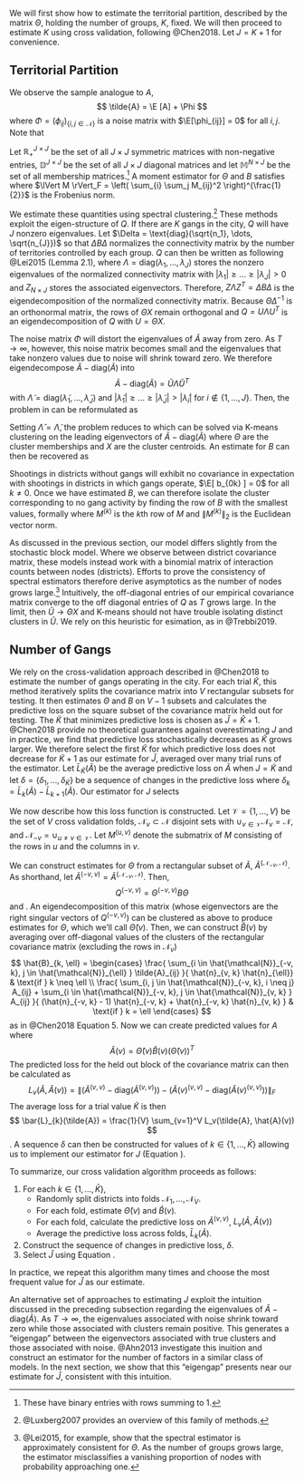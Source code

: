We will first show how to estimate the territorial partition, described by the matrix $\Theta$, holding the number of groups, $K$, fixed. We will then proceed to estimate $K$ using cross validation, following @Chen2018. Let $J = K + 1$ for convenience.

## Territorial Partition

We observe the sample analogue to $A$,
$$
\tilde{A} = \E [A] + \Phi
$$
where $\Phi = (\phi_{ij})_{ \left\{ i, j \in \mathcal{N} \right\} }$ is a noise matrix with $\E[\phi_{ij}] = 0$ for all $i, j$. Note that
\begin{align*}
Q - \text{diag}(Q) &= \E[A] - \text{diag}(\E[A]) \\
&= \tilde{A} - \Phi - \text{diag}(\E[A]) \\
\Phi - \text{diag}(\Phi) &= \left( \tilde{A} - \text{diag}(\tilde{A}) \right) - \left( Q - \text{diag}(Q) \right)
\end{align*}

Let $\mathbb{R}_{+}^{J \times J}$ be the set of all $J \times J$ symmetric matrices with non-negative entries, $\mathbb{D}^{J \times J}$ be the set of all $J \times J$ diagonal matrices and let $\mathbb{M}^{N \times J}$ be the set of all membership matrices.^[These have binary entries with rows summing to 1.] A moment estimator for $\Theta$ and $B$ satisfies
\begin{equation} \label{eq:estimator}
(\hat{\Theta}, \hat{B}) = \argmin_{B \in \mathbb{R}^{J \times J}, \Theta \in \mathbb{M}^{N \times J}} \lVert \Phi - \text{diag}(\Phi) \rVert_F
\end{equation}
where $\lVert M \rVert_F = \left( \sum_{i} \sum_j M_{ij}^2 \right)^{\frac{1}{2}}$ is the Frobenius norm.

We estimate these quantities using spectral clustering.^[@Luxberg2007 provides an overview of this family of methods.] These methods exploit the eigen-structure of $Q$. If there are $K$ gangs in the city, $Q$ will have $J$ nonzero eigenvalues. Let $\Delta = \text{diag}(\sqrt{n_1}, \dots, \sqrt{n_{J}})$ so that $\Delta B \Delta$ normalizes the connectivity matrix by the number of territories controlled by each group. $Q$ can then be written as
\begin{align*}
Q &= \Theta B \Theta^T \\
&= \Theta \Delta^{-1} \Delta B \Delta \Delta^{-1} \Theta^T \\
&= \Theta \Delta^{-1} Z \Lambda Z^T \Delta^{-1} \Theta^T \\
&= \Theta X \Lambda X^T \Theta^T
\end{align*}
following @Lei2015 (Lemma 2.1), where $\Lambda = \text{diag}(\lambda_1, ..., \lambda_{J})$ stores the nonzero eigenvalues of the normalized connectivity matrix with $| \lambda_1 | \geq \dots \geq | \lambda_{J} | > 0$ and $Z_{N \times J}$ stores the associated eigenvectors. Therefore, $Z \Lambda Z^T = \Delta B \Delta$ is the eigendecomposition of the normalized connectivity matrix. Because $\Theta \Delta^{-1}$ is an orthonormal matrix, the rows of $\Theta X$ remain orthogonal and $Q = U \Lambda U^T$ is an eigendecomposition of $Q$ with $U = \Theta X$.

The noise matrix $\Phi$ will distort the eigenvalues of $\tilde{A}$ away from zero. As $T \rightarrow \infty$, however, this noise matrix becomes small and the eigenvalues that take nonzero values due to noise will shrink toward zero. We therefore eigendecompose $\tilde{A} - \text{diag}(\tilde{A})$ into
$$
\tilde{A} - \text{diag}(\tilde{A}) = \tilde{U} \tilde{\Lambda} \tilde{U}^T
$$
with $\tilde{\Lambda} = \text{diag}(\tilde{\lambda}_1, \dots, \tilde{\lambda}_{J})$ and $| \tilde{\lambda}_1 | \geq \dots \geq | \tilde{\lambda}_{J} | >  | \tilde{\lambda}_i |$ for $i \notin \left\{ 1, \dots, J \right\}$. Then, the problem in \ref{eq:estimator} can be reformulated as
\begin{align*}
\left( \hat{\Lambda}, \hat{X}, \hat{\Theta} \right) &= \argmin_{ \Lambda \in \mathbb{D}^{J \times J}, X \in \mathbb{R}^{J \times J}, \Theta \in \mathbb{M}^{N \times J} } \lVert \tilde{U} \tilde{\Lambda} \tilde{U}^T - \left( \Theta X \Lambda X^T \Theta^T - \text{diag}(Q) \right) \rVert_F \\
&\approx \argmin_{ \Lambda \in \mathbb{D}^{J \times J}, X \in \mathbb{R}^{J \times J}, \Theta \in \mathbb{M}^{N \times J} } \lVert \tilde{U} \tilde{\Lambda} \tilde{U}^T - \Theta X \Lambda X^T \Theta^T \rVert_F
\end{align*}

Setting $\hat{\Lambda} = \tilde{\Lambda}$, the problem reduces to
\begin{equation} \label{eq:kmeans}
\left( \hat{X}, \hat{\Theta} \right) = \argmin_{ X \in \mathbb{R}^{J \times J}, \Theta \in \mathbb{M}^{N \times J} } \lVert \Theta X - \tilde{U} \rVert_F
\end{equation}
which can be solved via K-means clustering on the leading eigenvectors of $\tilde{A} - \text{diag}(\tilde{A})$ where $\Theta$ are the cluster memberships and $X$ are the cluster centroids. An estimate for $B$ can then be recovered as
\begin{equation} \label{eq:B}
\hat{B} = \hat{X} \hat{\Lambda} \hat{X}^T
\end{equation}

Shootings in districts without gangs will exhibit no covariance in expectation with shootings in districts in which gangs operate, $\E[ b_{0k} ] = 0$ for all $k \neq 0$. Once we have estimated $B$, we can therefore isolate the cluster corresponding to no gang activity by finding the row of $B$ with the smallest values, formally
\begin{equation} \label{eq:nc}
\min_{ k \in \left\{ 1, ..., J \right\} } \lVert ( B - \text{diag}(B) )^{(k)} \rVert_2
\end{equation}
where $M^{(k)}$ is the $k$th row of $M$ and $\lVert M^{(k)} \rVert_2$ is the Euclidean vector norm. 

As discussed in the previous section, our model differs slightly from the stochastic block model. Where we observe between district covariance matrix, these models instead work with a binomial matrix of interaction counts between nodes (districts). Efforts to prove the consistency of spectral estimators therefore derive asymptotics as the number of nodes grows large.^[@Lei2015, for example, show that the spectral estimator is approximately consistent for $\Theta$. As the number of groups grows large, the estimator misclassifies a vanishing proportion of nodes with probability approaching one.] Intuitively, the off-diagonal entries of our empirical covariance matrix converge to the off diagonal entries of $Q$ as $T$ grows large. In the limit, then $\tilde{U} \rightarrow \Theta X$ and K-means should not have trouble isolating distinct clusters in $\tilde{U}$. We rely on this heuristic for esimation, as in @Trebbi2019.

## Number of Gangs

We rely on the cross-validation approach described in @Chen2018 to estimate the number of gangs operating in the city. For each trial $\tilde{K}$, this method iteratively splits the covariance matrix into $V$ rectangular subsets for testing. It then estimates $\Theta$ and $B$ on $V - 1$ subsets and calculates the predictive loss on the square subset of the covariance matrix held out for testing. The $\tilde{K}$ that minimizes predictive loss is chosen as $\hat{J} = \hat{K} + 1$. @Chen2018 provide no theoretical guarantees against overestimating $J$ and in practice, we find that predictive loss stochastically decreases as $\tilde{K}$ grows larger. We therefore select the first $\tilde{K}$ for which predictive loss does not decrease for $\tilde{K} + 1$ as our estimate for $\hat{J}$, averaged over many trial runs of the estimator. Let $\bar{L}_{\tilde{K}}(\tilde{A})$ be the average predictive loss on $\tilde{A}$ when $J = \tilde{K}$ and let $\delta = \left\{ \delta_1, \dots, \delta_{\bar{K}} \right\}$ be a sequence of changes in the predictive loss where $\delta_k = \bar{L}_{k}(\tilde{A}) - \bar{L}_{k+1}(\tilde{A})$. Our estimator for $J$ selects
\begin{equation} \label{eq:hatJ}
\hat{J} = \argmin_{k} \left\{ k \mid \delta_k < 0 \right\}_{k \in \left\{ 1, \dots, \bar{K} \right\} }
\end{equation}

We now describe how this loss function is constructed. Let $\mathcal{V} = \left\{ 1, \dots, V \right\}$ be the set of $V$ cross validation folds, $\mathcal{N}_v \subset \mathcal{N}$ disjoint sets with $\cup_{v \in \mathcal{V}} \mathcal{N}_v = \mathcal{N}$, and $\mathcal{N}_{-v} = \cup_{u \neq v \in \mathcal{V}}$. Let $M^{(u,v)}$ denote the submatrix of $M$ consisting of the rows in $u$ and the columns in $v$. 

We can construct estimates for $\Theta$ from a rectangular subset of $\tilde{A}$, $\tilde{A}^{(\mathcal{N}_{-v}, \mathcal{N})}$. As shorthand, let $\tilde{A}^{(-v, v)} = \tilde{A}^{(\mathcal{N}_{-v}, \mathcal{N})}$. Then,
$$
Q^{(-v, v)} = \Theta^{(-v, v)} B \Theta
$$
and
\begin{align*}
\left( Q^{(-v, v)} \right)^T Q &= \Theta B^T \left( \Theta^{(-v, v)} \right)^T \Theta^{(-v, v)} B \Theta^T \\
&= \Theta B^T \left( \Delta^{(-v, -v)} \right)^2 B \Theta^T
\end{align*}.
An eigendecomposition of this matrix (whose eigenvectors are the right singular vectors of $Q^{(-v, v)}$) can be clustered as above to produce estimates for $\Theta$, which we'll call $\hat{\Theta}(v)$. Then, we can construct $\hat{B}(v)$ by averaging over off-diagonal values of the clusters of the rectangular covariance matrix (excluding the rows in $\mathcal{N}_v$) 
$$
\hat{B}_{k, \ell} = \begin{cases}
\frac{ \sum_{i \in \hat{\mathcal{N}}_{-v, k}, j \in \hat{\mathcal{N}}_{\ell} } \tilde{A}_{ij} }{ \hat{n}_{v, k} \hat{n}_{\ell}} & \text{if } k \neq \ell \\
\frac{ \sum_{i, j \in \hat{\mathcal{N}}_{-v, k}, i \neq j} A_{ij} + \sum_{i \in \hat{\mathcal{N}}_{-v, k}, j \in \hat{\mathcal{N}}_{v, k} } A_{ij} }{ (\hat{n}_{-v, k} - 1) \hat{n}_{-v, k} + \hat{n}_{-v, k} \hat{n}_{v, k} } & \text{if } k = \ell
\end{cases}
$$
as in @Chen2018 Equation 5. Now we can create predicted values for $A$ where
$$
\hat{A}(v) = \hat{\Theta}(v) \hat{B}(v) \left( \hat{\Theta}(v) \right)^T
$$
The predicted loss for the held out block of the covariance matrix can then be calculated as
$$
L_v(\tilde{A}, \hat{A}(v)) = \left\lVert \left( \tilde{A}^{(v,v)} - \text{diag}(\tilde{A}^{(v,v)}) \right) - \left( \hat{A}(v)^{(v,v)} - \text{diag}(\hat{A}(v)^{(v,v)}) \right) \right\rVert_F
$$
The average loss for a trial value $\tilde{K}$ is then
$$
\bar{L}_{k}(\tilde{A}) = \frac{1}{V} \sum_{v=1}^V L_v(\tilde{A}, \hat{A}(v))
$$
. A sequence $\delta$ can then be constructed for values of $k \in \left\{ 1, ..., \bar{K} \right\}$ allowing us to implement our estimator for $J$ (Equation \ref{eq:hatJ}).

To summarize, our cross validation algorithm proceeds as follows:

1. For each $k \in \left\{ 1, ..., \bar{K} \right\}$,
	- Randomly split districts into folds $\mathcal{N}_1, \dots, \mathcal{N}_V$.
	- For each fold, estimate $\hat{\Theta}(v)$ and $\hat{B}(v)$.
	- For each fold, calculate the predictive loss on $\tilde{A}^{(v,v)}$, $L_v(\tilde{A}, \hat{A}(v))$
	- Average the predictive loss across folds, $\bar{L}_{k}(\tilde{A})$.
2. Construct the sequence of changes in predictive loss, $\delta$.
3. Select $\hat{J}$ using Equation \ref{eq:hatJ}.

In practice, we repeat this algorithm many times and choose the most frequent value for $\hat{J}$ as our estimate.

An alternative set of approaches to estimating $J$ exploit the intuition discussed in the preceding subsection regarding the eigenvalues of $\tilde{A} - \text{diag}(\tilde{A})$. As $T \rightarrow \infty$, the eigenvalues associated with noise shrink toward zero while those associated with clusters remain positive. This generates a "eigengap" between the eigenvectors associated with true clusters and those associated with noise. @Ahn2013 investigate this inuition and construct an estimator for the number of factors in a similar class of models. In the next section, we show that this "eigengap" presents near our estimate for $\hat{J}$, consistent with this intuition.
